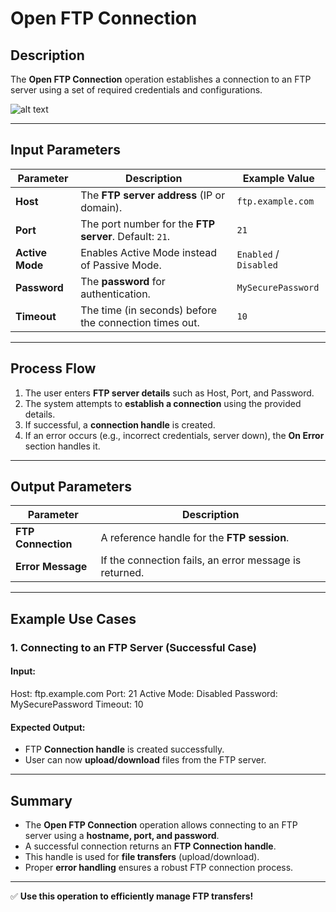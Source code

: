 # Open FTP Connection

## Description

The **Open FTP Connection** operation establishes a connection to an FTP server using a set of required credentials and configurations.

![alt text](../../../assets/ftp/open-ftp-connection.png)

---

## **Input Parameters**

| Parameter     | Description                                             | Example Value                |
|--------------|---------------------------------------------------------|------------------------------|
| **Host**     | The **FTP server address** (IP or domain).              | `ftp.example.com`            |
| **Port**     | The port number for the **FTP server**. Default: `21`.  | `21`                         |
| **Active Mode** | Enables Active Mode instead of Passive Mode.         | `Enabled` / `Disabled`       |
| **Password** | The **password** for authentication.                    | `MySecurePassword`           |
| **Timeout**  | The time (in seconds) before the connection times out.  | `10`                         |

---

## **Process Flow**

1. The user enters **FTP server details** such as Host, Port, and Password.
2. The system attempts to **establish a connection** using the provided details.
3. If successful, a **connection handle** is created.
4. If an error occurs (e.g., incorrect credentials, server down), the **On Error** section handles it.

---

## **Output Parameters**

| Parameter        | Description                                             |
|-----------------|---------------------------------------------------------|
| **FTP Connection** | A reference handle for the **FTP session**.           |
| **Error Message**  | If the connection fails, an error message is returned.|

---

## **Example Use Cases**

### **1. Connecting to an FTP Server (Successful Case)**

#### **Input:**

Host: ftp.example.com Port: 21 Active Mode: Disabled Password: MySecurePassword Timeout: 10

#### **Expected Output:**

- FTP **Connection handle** is created successfully.
- User can now **upload/download** files from the FTP server.

---

## **Summary**

- The **Open FTP Connection** operation allows connecting to an FTP server using a **hostname, port, and password**.
- A successful connection returns an **FTP Connection handle**.
- This handle is used for **file transfers** (upload/download).
- Proper **error handling** ensures a robust FTP connection process.

---

✅ **Use this operation to efficiently manage FTP transfers!**
